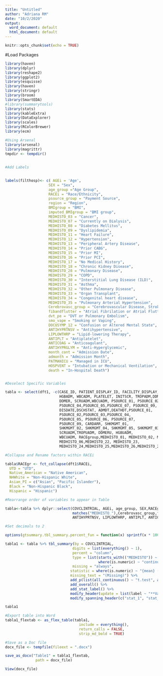 ```yaml
---
title: "Untitled"
author: "Adriana RM"
date: "10/2/2020"
output:
  word_document: default
  html_document: default
---
```


```r
knitr::opts_chunk$set(echo = TRUE)
```

#Load Packages

```r
library(haven)
library(dplyr)
library(reshape2)
library(ggplot2)
library(esquisse)
library(haven)
library(stringr)
library(broom)
library(SmartEDA)
#library(summarytools)
library(stats)
library(kableExtra)
library(DataExplorer)
library(scales)
library(RColorBrewer)
library(ecm)
```

```r

#Using Arsenal
library(arsenal)
library(magrittr)
tmpdir <- tempdir()
                        
   
#Add Labels
 

labels(filthosp)<- c( AGEi = 'Age',
                    SEX = "Sex",
                    age_group ="Age Group", 
                    RACEi = "Race/Ethnicity",
                    psource_group = "Payment Source",
                    region = "Region",
                    BMIgroup = "BMI",
                    imputed_BMIgroup = "BMI group",
                    MEDHISTO_03 = "Cancer",
                    MEDHISTO_07 = "Currently on Dialysis",
                    MEDHISTO_08 = "Diabetes Mellitus",
                    MEDHISTO_09 = "Dyslipidemia",
                    MEDHISTO_11 = "Heart Failure",
                    MEDHISTO_12 = "Hypertension",
                    MEDHISTO_13 = "Peripheral Artery Disease",
                    MEDHISTO_14 = "Prior CABG",
                    MEDHISTO_15 = "Prior MI",
                    MEDHISTO_16 = "Prior PCI",
                    MEDHISTO_17 = "No Medical History",
                    MEDHISTO_18 = "Chronic Kidney Disease",
                    MEDHISTO_28 = "Pulmonary Disease",
                    MEDHISTO_29 = "COPD",
                    MEDHISTO_30 = "Interstitial Lung Disease (ILD)",
                    MEDHISTO_31 = "Asthma",
                    MEDHISTO_32 = "Other Pulmonary Disease",
                    MEDHISTO_33 = "Organ Transplant",
                    MEDHISTO_34 = "Congenital heart disease",
                    MEDHISTO_35 = "Pulmonary Arterial Hypertension",
                    Cerebrovasc_group = "Cerebrovascular Disease, Stroke, or TIA",
                    fibandflutter = "Atrial Fibrilation or Atrial Flutter",
                    dvt_pe = "DVT or Pulmonary Embolism",
                    smo_vape = "Smoking or Vaping",
                    DOCUSYMP_12 = "Confusion or Altered Mental State",
                    ANTIHYPRTNSV = "Antihypertensive",
                    LIPLOWTHRP = "Lipid-lowering Therapy",
                    ANTIPLT = "Antiplatelet",
                    ANTICOAG = "Anticoagulant",
                    ANTIHYPRGLYM = "Anti-Hyperglycemic", 
                    month_cont = "Admission Date",
                    admonth = "Admission Month",
                    PATMANICU = "Managed in ICU",
                    HOSPVENT = "Intubation or Mechanical Ventilation",
                    death = "In-Hospital Death")


#Deselect Specific Variables

tabla <- select(dft1, -c(CASE_ID, PATIENT_DISPLAY_ID, FACILITY_DISPLAY_ID, TROPADM, - TROPUADM,
                         HGBADM, WBCADM, PLATELET, INITSCR, TROPADM,DDMERU,
                         DDMER, SCRUADM,WBCUADM, PSOURCE_01, PSOURCE_02,PSOURCE_03,
                         PSOURCE_04,PSOURCE_05,PSOURCE_07, PSOURCE_09,
                         DISDATE,DSCHSTAT, ADMDT,DEATHDT,PSOURCE_01,
                         PSOURCE_02,PSOURCE_03,PSOURCE_04,
                         PSOURCE_05, PSOURCE_06, PSOURCE_07,
                         PSOURCE_09, CARDARR, SHKMGMT_01,
                         SHKMGMT_02, SHKMGMT_04, SHKMGMT_05, SHKMGMT_03, 
                         SCRUADM,TROPUADM, DDMERU, HGBUADM,
                         WBCUADM, RACEgroup,MEDHISTO_01, MEDHISTO_02, MEDHISTO_04, MEDHISTO_05,
                         MEDHISTO_06,MEDHISTO_22, MEDHISTO_23,
                         MEDHISTO_24,MEDHISTO_25,MEDHISTO_26,MEDHISTO_27, MEDHISTO_21, MEDHISTO_20, MEDHISTO_19, MEDHISTO_10))

#Collapse and Rename factors within RACEi

tabla$RACEgr <- fct_collapse(dft1$RACEi,
  UTD = "UTD",
  Native_American = "Native American",
  NHWhite = "Non-Hispanic White",
  Asian_PI = c("Asian", "Pacific Islander"),
  Black = "Non-Hispanic Black",
  Hispanic = "Hispanic")

#Rearrange order of variables to appear in Table

tabla<-tabla %>% dplyr::select(COVCLINTRIAL, AGEi, age_group, SEX,RACEgr, psource_group,region, imputed_BMIgroup, BMIgroup,
                               matches("MEDHISTO_"),Cerebrovasc_group,fibandflutter,dvt_pe,smo_vape, DOCUSYMP_12,
                               ANTIHYPRTNSV, LIPLOWTHRP, ANTIPLT, ANTICOAG, ANTIHYPRGLYM, month_cont,PATMANICU, HOSPVENT,death)

```


```r

#Set decimals to 2

options(gtsummary.tbl_summary.percent_fun = function(x) sprintf(x * 100, fmt='%#.2f'))

tabla1 <- tabla %>% tbl_summary(by = COVCLINTRIAL,
                               digits = list(everything() ~ 1),
                               percent = "column",
                               type = list(starts_with(("MEDHISTO")) ~ "categorical", AGEi ~ "continuous",
                                           where(is.numeric) ~ "continuous"),
                               missing = "always",
                              statistic = where(is.numeric) ~ "{mean} ({sd})",
                              missing_text = "(Missing)") %>%
                              add_p(list(all_continuous() ~ "t.test", all_categorical() ~ "chisq.test")) %>% 
                              add_overall() %>% 
                              add_stat_label() %>%
                              modify_header(update = list(label ~ "**Variable**"))%>%
                              modify_spanning_header(c("stat_1", "stat_2") ~ "**Enrolled in Clinical Trials**")

tabla1

#Export table into Word
tabla1_flextab <- as_flex_table(tabla1,
                                  include = everything(),
                                  return_calls = FALSE,
                                  strip_md_bold = TRUE)

#Save as a Doc file
docx_file <- tempfile(fileext = ".docx")

save_as_docx("Table1" = tabla1_flextab,
              path = docx_file)

View(docx_file)

```

